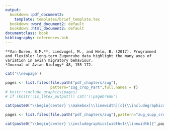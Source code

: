 ```yaml
---
output:
  bookdown::pdf_document2:
    template: templates/brief_template.tex
  bookdown::word_document2: default
  bookdown::html_document2: default
documentclass: book
bibliography: references.bib
---
```


\part{The migratory programme}

```block
**Van Doren, B.M.**, Liedvogel, M., and Helm, B. (2017). Programmed and flexible: long-term Zugunruhe data highlight the many axes of variation in avian migratory behaviour.  
*Journal of Avian Biology* 48, 155–172.
```

<!-- 
Notes for adding an opening quote in PDF output:
i) add the reference for the quote with the chunk option quote_author="my author name",
ii) include=knitr::opts_knit$get('rmarkdown.pandoc.to') == 'latex' means that these quotes are only included when output is latex (in HTML output, it would appear by the end of the previous page)
iii) You can't use markdown syntax inside chunk options, so if you want to e.g. italicise a book name in the quote reference use a 'text reference': Create a named piece of text with '(ref:label-name) My text', then link to this in the chunk option with quote_author='(ref:label-name)'
-->

<!-- # Migratory behaviour of stonechats in a common garden {#programmed-and-flexible} -->

\chapter[Migratory behaviour of stonechats in a common garden]{Migratory behaviour of stonechats\\in a common garden}

<!-- # Programmed and flexible: long-term *Zugunruhe* data highlight the many axes of variation in avian migratory behaviour {#programmed-and-flexible} -->
<!-- \chaptermark{Axes of variation in migratory restlessness} -->
<!-- \chaptermark{Quantifying migratory behaviour in a common garden} -->

<!-- \begin{flushright} -->
<!-- \textbf{\textit{Journal of Avian Biology} 48:155--172 (2017)} -->
<!-- \end{flushright} -->

<!-- ```{block type='flushright'} -->
<!-- **Van Doren, B.M.**, Liedvogel, M., and Helm, B. (2017). Programmed and flexible: long-term Zugunruhe data highlight the many axes of variation in avian migratory behaviour. *Journal of Avian Biology* 48, 155–172. -->
<!-- ``` -->


```r
cat('\\newpage')
```

<!-- ```{r zug,  out.width = "100%", message=F, echo=F, fig.align='center'} -->
<!-- pages <- list.files(file.path("pdf_chapters/zug"), -->
<!--                     pattern="zug_crop_Part",full.names = T) -->
<!-- library(stringr) -->
<!-- knitr::include_graphics(pages) -->
<!-- # if (knitr::is_latex_output()) cat('\\pagebreak') -->

<!-- # cat(str_c("\\makebox[\\linewidth][c]{\\includegraphics{", pages, "}}")) -->

<!-- ``` -->

```r
pages <- list.files(file.path("pdf_chapters/zug"),
                    pattern="zug_crop_Part",full.names = T)
# knitr::include_graphics(pages)
# if (knitr::is_latex_output()) cat('\\pagebreak')

cat(paste0("\\begin{center} \\makebox[\\linewidth][c]{\\includegraphics[width=1.15\\linewidth]{", pages, "}} \\end{center} \\newpage \n"))

```


<!-- ```{r zug-supp,   out.width = "100%", message=F, echo=F, fig.align='center'} -->
<!-- pages <- list.files(file.path("pdf_chapters/zug"),pattern="zug_supp_crop_Part",full.names = T) -->

<!-- knitr::include_graphics(pages) -->
<!-- ``` -->


```r
pages <- list.files(file.path("pdf_chapters/zug"),pattern="zug_supp_crop_Part",full.names = T)

cat(paste0("\\begin{center} \\includegraphics[width=1\\linewidth]{",pages,"} \\end{center} \\newpage \n"))
```

